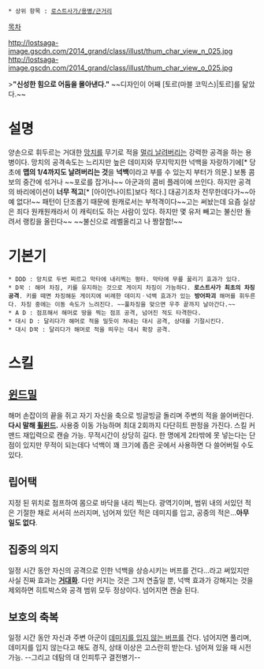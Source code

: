  * 상위 항목 : [[로스트사가/용병/근거리]]

[[목차]]

http://lostsaga-image.gscdn.com/2014_grand/class/illust/thum_char_view_n_025.jpg
http://lostsaga-image.gscdn.com/2014_grand/class/illust/thum_char_view_o_025.jpg

>'''"신성한 힘으로 어둠을 몰아낸다."'''
~~디자인이 어째 [토르(마블 코믹스)|토르]를 닮았다.~~

= 설명 =
양손으로 휘두르는 거대한 [[망치]]를 무기로 적을 [[홈런|멀리 날려버리는]] 강력한 공격을 하는 용병이다. 망치의 공격속도는 느리지만 높은 데미지와 무지막지한 넉백을 자랑하기에[* 당초에 '''맵의 1/4까지도 날려버리는 것'''을 '''넉백'''이라고 부를 수 있는지 부터가 의문.] 보통 콤보의 중간에 섞거나 ~~포로를 잡거나~~ 아군과의 콤비 플레이에 쓰인다. 하지만 공격의 바리에이션이 '''너무 적고'''[* [아이언나이트]보다 적다.] 대공기조차 전무한데다가~~아예 없다!~~ 패턴이 단조롭기 때문에 원캐로서는 부적격이다~~고는 써놨는데 요즘 실상은 죄다 원캐원캐라서 이 캐릭터도 하는 사람이 있다. 하지만 몇 유저 빼고는 불신만 돌려서 랭킹을 올린다~~ ~~불신으로 레벨올리고 나 짱잘함!~~

= 기본기 =
 * DDD : 망치로 두번 찌르고 막타에 내리찍는 평타. 막타에 무릎 꿇리기 효과가 있다.
 * D꾹 : 해머 차징, 키를 유지하는 것으로 게이지 차징이 가능하다. '''로스트사가 최초의 차징 공격'''. 키를 떼면 차징해둔 게이지에 비례한 데미지ㆍ넉백 효과가 있는 '''방어파괴''' 해머를 휘두른다. 차징 중에는 이동 속도가 느려진다. ~~풀차징을 맞으면 우주 끝까지 날아간다.~~
 * A D : 점프해서 해머로 땅을 찍는 점프 공격, 넘어진 적도 타격한다.
 * 대시 D : 달리다가 해머로 적을 밀듯이 쳐내는 대시 공격, 상대를 기절시킨다.
 * 대시 D꾹 : 달리다가 해머로 적을 띄우는 대시 확장 공격.

= 스킬 =
== [[윈드밀]] ==
해머 손잡이의 끝을 쥐고 자기 자신을 축으로 빙글빙글 돌리며 주변의 적을 쓸어버린다. '''다시 말해 [[휠윈드]].''' 사용중 이동 가능하며 최대 2회까지 다단히트 판정을 가진다. 스킬 커맨드 재입력으로 캔슬 가능. 무적시간이 상당히 길다. 한 명에게 2타밖에 못 넣는다는 단점이 있지만 무적이 되는데다 넉백이 꽤 크기에 좁은 곳에서 사용하면 다 쓸어버릴 수도 있다.

== 립어택 ==
지정 된 위치로 점프하여 몸으로 바닥을 내리 찍는다. 광역기이며, 범위 내의 서있던 적은 기절한 채로 서서히 쓰러지며, 넘어져 있던 적은 데미지를 입고, 공중의 적은...'''아무 일도 없다'''.

== 집중의 의지 ==
일정 시간 동안 자신의 공격으로 인한 넉백을 상승시키는 버프를 건다...라고 써있지만 사실 진짜 효과는 '''[[세비지버서커|거대화]]'''. 다만 커지는 것은 그저 연출일 뿐, 넉백 효과가 강해지는 것을 제외하면 히트박스와 공격 범위 모두 정상이다. 넘어지면 캔슬 된다.

== 보호의 축복 ==
일정 시간 동안 자신과 주변 아군이 [[빅토리디펜더|데미지를 입지 않는 버프]]를 건다. 넘어지면 풀리며, 데미지를 입지 않는다고 해도 경직, 상태 이상은 고스란히 받는다. 넘어져 있을 때 시전 가능. --그리고 데탐의 대 인피투구 결전병기--
